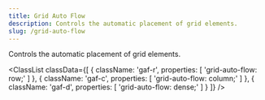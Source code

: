 ```yaml
---
title: Grid Auto Flow
description: Controls the automatic placement of grid elements.
slug: /grid-auto-flow
---
```



Controls the automatic placement of grid elements.

<ClassList
  classData={[
    {
        className: 'gaf-r',
        properties: [
            'grid-auto-flow: row;'
        ]
    },
    {
        className: 'gaf-c',
        properties: [
            'grid-auto-flow: column;'
        ]
    },
    {
        className: 'gaf-d',
        properties: [
            'grid-auto-flow: dense;'
        ]
    }
  ]}
/>